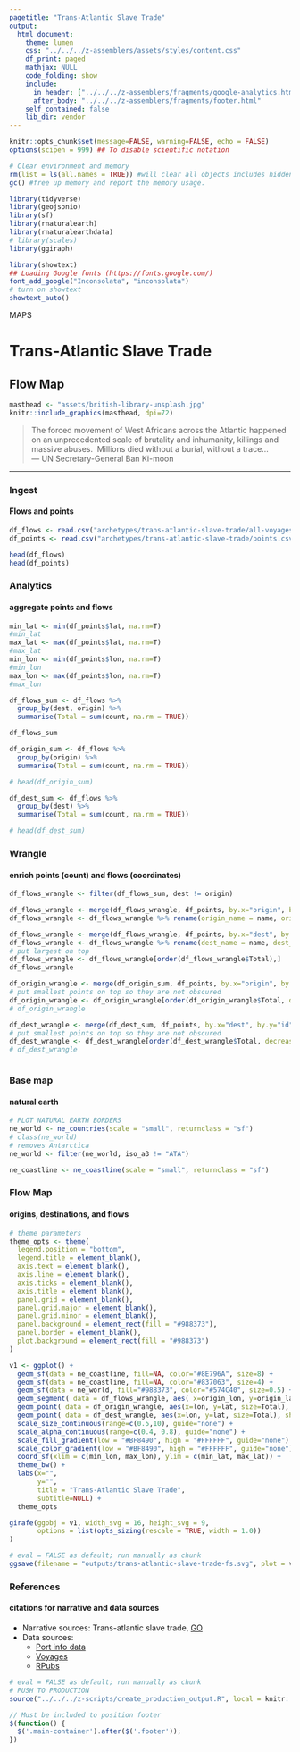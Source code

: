 ```yaml
---
pagetitle: "Trans-Atlantic Slave Trade"
output: 
  html_document:
    theme: lumen
    css: "../../../z-assemblers/assets/styles/content.css"
    df_print: paged
    mathjax: NULL
    code_folding: show
    include:
      in_header: ["../../../z-assemblers/fragments/google-analytics.html", "../../../z-assemblers/fragments/header.html"]
      after_body: "../../../z-assemblers/fragments/footer.html"
    self_contained: false
    lib_dir: vendor
---
```



```r

knitr::opts_chunk$set(message=FALSE, warning=FALSE, echo = FALSE)
options(scipen = 999) ## To disable scientific notation

# Clear environment and memory
rm(list = ls(all.names = TRUE)) #will clear all objects includes hidden objects.
gc() #free up memory and report the memory usage.

library(tidyverse)
library(geojsonio)
library(sf)
library(rnaturalearth)
library(rnaturalearthdata)
# library(scales)
library(ggiraph)

library(showtext)
## Loading Google fonts (https://fonts.google.com/)
font_add_google("Inconsolata", "inconsolata")
# turn on showtext
showtext_auto()

```

<div class="activity">
MAPS  
</div>

# Trans-Atlantic Slave Trade
## Flow Map

```r

masthead <- "assets/british-library-unsplash.jpg"
knitr::include_graphics(masthead, dpi=72)

```

> The forced movement of West Africans across the Atlantic happened on an unprecedented scale of brutality and inhumanity, killings and massive abuses.\  
  Millions died without a burial, without a trace...\
--- UN Secretary-General Ban Ki-moon\

***

### Ingest
#### Flows and points

```r

df_flows <- read.csv("archetypes/trans-atlantic-slave-trade/all-voyages.csv", header = TRUE, stringsAsFactors = FALSE, as.is=T)
df_points <- read.csv("archetypes/trans-atlantic-slave-trade/points.csv", header = TRUE, stringsAsFactors = FALSE, as.is=T)

head(df_flows)
head(df_points)

```


### Analytics
#### aggregate points and flows


```r

min_lat <- min(df_points$lat, na.rm=T)
#min_lat
max_lat <- max(df_points$lat, na.rm=T)
#max_lat
min_lon <- min(df_points$lon, na.rm=T)
#min_lon
max_lon <- max(df_points$lon, na.rm=T)
#max_lon

df_flows_sum <- df_flows %>% 
  group_by(dest, origin) %>% 
  summarise(Total = sum(count, na.rm = TRUE))

df_flows_sum

df_origin_sum <- df_flows %>% 
  group_by(origin) %>% 
  summarise(Total = sum(count, na.rm = TRUE))

# head(df_origin_sum)

df_dest_sum <- df_flows %>% 
  group_by(dest) %>% 
  summarise(Total = sum(count, na.rm = TRUE))

# head(df_dest_sum)

```


### Wrangle
#### enrich points (count) and flows (coordinates)


```r

df_flows_wrangle <- filter(df_flows_sum, dest != origin)

df_flows_wrangle <- merge(df_flows_wrangle, df_points, by.x="origin", by.y="id" )
df_flows_wrangle <- df_flows_wrangle %>% rename(origin_name = name, origin_lat = lat, origin_lon = lon)

df_flows_wrangle <- merge(df_flows_wrangle, df_points, by.x="dest", by.y="id" )
df_flows_wrangle <- df_flows_wrangle %>% rename(dest_name = name, dest_lat = lat, dest_lon = lon)
# put largest on top
df_flows_wrangle <- df_flows_wrangle[order(df_flows_wrangle$Total),]
df_flows_wrangle

df_origin_wrangle <- merge(df_origin_sum, df_points, by.x="origin", by.y="id" )
# put smallest points on top so they are not obscured
df_origin_wrangle <- df_origin_wrangle[order(df_origin_wrangle$Total, decreasing=TRUE),]
# df_origin_wrangle

df_dest_wrangle <- merge(df_dest_sum, df_points, by.x="dest", by.y="id" )
# put smallest points on top so they are not obscured
df_dest_wrangle <- df_dest_wrangle[order(df_dest_wrangle$Total, decreasing=TRUE),]
# df_dest_wrangle



```


### Base map
#### natural earth


```r

# PLOT NATURAL EARTH BORDERS
ne_world <- ne_countries(scale = "small", returnclass = "sf")
# class(ne_world)
# removes Antarctica
ne_world <- filter(ne_world, iso_a3 != "ATA") 

ne_coastline <- ne_coastline(scale = "small", returnclass = "sf")

```


### Flow Map
#### origins, destinations, and flows


```r

# theme parameters
theme_opts <- theme(
  legend.position = "bottom",
  legend.title = element_blank(),
  axis.text = element_blank(),
  axis.line = element_blank(),
  axis.ticks = element_blank(),
  axis.title = element_blank(),
  panel.grid = element_blank(),
  panel.grid.major = element_blank(),
  panel.grid.minor = element_blank(),
  panel.background = element_rect(fill = "#988373"),
  panel.border = element_blank(),
  plot.background = element_rect(fill = "#988373")
)

v1 <- ggplot() +
  geom_sf(data = ne_coastline, fill=NA, color="#8E796A", size=8) +
  geom_sf(data = ne_coastline, fill=NA, color="#837063", size=4) +
  geom_sf(data = ne_world, fill="#988373", color="#574C40", size=0.5) +
  geom_segment( data = df_flows_wrangle, aes( x=origin_lon, y=origin_lat, xend=dest_lon, yend=dest_lat, size=Total, color=Total, alpha=Total  ), lineend="round", linejoin="round" ) +
  geom_point( data = df_origin_wrangle, aes(x=lon, y=lat, size=Total), shape=21, color="white", fill="white", stroke=1, alpha=0.6) +
  geom_point( data = df_dest_wrangle, aes(x=lon, y=lat, size=Total), shape=21, color="white", fill="white", stroke=1, alpha=0.6) +
  scale_size_continuous(range=c(0.5,10), guide="none") +
  scale_alpha_continuous(range=c(0.4, 0.8), guide="none") +
  scale_fill_gradient(low = "#BF8490", high = "#FFFFFF", guide="none") + 
  scale_color_gradient(low = "#BF8490", high = "#FFFFFF", guide="none") + 
  coord_sf(xlim = c(min_lon, max_lon), ylim = c(min_lat, max_lat)) +
  theme_bw() +
  labs(x="",
       y="",
       title = "Trans-Atlantic Slave Trade", 
       subtitle=NULL) +
  theme_opts

girafe(ggobj = v1, width_svg = 16, height_svg = 9,
       options = list(opts_sizing(rescale = TRUE, width = 1.0))
)

```


```r

# eval = FALSE as default; run manually as chunk
ggsave(filename = "outputs/trans-atlantic-slave-trade-fs.svg", plot = v1, width=16, height=9)

```



### References
#### citations for narrative and data sources

* Narrative sources: Trans-atlantic slave trade, [GO](https://wandabodnar.github.io/flowmap/transatlantic.html){target="_blank"}
* Data sources:
  + [Port info data](https://github.com/sctyner/slave-trade-data/blob/master/port_info.csv){target="_blank"}
  + [Voyages](https://slavevoyages.org/voyage/database){target="_blank"}
  + [RPubs](https://rpubs.com/WandaBodnar/644116){target="_blank"}


```r

# eval = FALSE as default; run manually as chunk
# PUSH TO PRODUCTION
source("../../../z-scripts/create_production_output.R", local = knitr::knit_global())

```


```js

// Must be included to position footer
$(function() {
  $('.main-container').after($('.footer'));
})

```